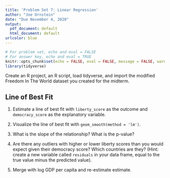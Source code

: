 ```yaml
---
title: 'Problem Set 7: Linear Regression'
author: "Joe Ornstein"
date: "Due November 4, 2020"
output:
  pdf_document: default
  html_document: default
urlcolor: blue
---
```


```r
# For problem set, echo and eval = FALSE
# For answer key, echo and eval = TRUE
knitr::opts_chunk$set(echo = FALSE, eval = FALSE, message = FALSE, warning = FALSE)
library(tidyverse)
```

Create an R project, an R script, load tidyverse, and import the modified Freedom In The World dataset you created for the midterm.

## Line of Best Fit

1. Estimate a line of best fit with `liberty_score` as the outcome and `democracy_score` as the explanatory variable.

2. Visualize the line of best fit with `geom_smooth(method = 'lm')`.
  
3. What is the slope of the relationship? What is the p-value?
  
4. Are there any outliers with higher or lower liberty scores than you would expect given their democracy score? Which countries are they? (Hint: create a new variable called `residuals` in your data frame, equal to the true value minus the predicted value).
  
5. Merge with log GDP per capita and re-estimate estimate. 


